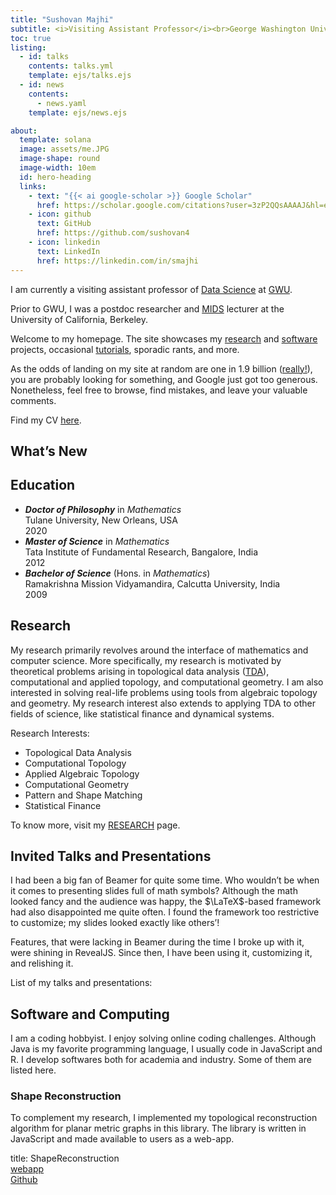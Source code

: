 ```yaml
---
title: "Sushovan Majhi"
subtitle: <i>Visiting Assistant Professor</i><br>George Washington University, D.C.
toc: true
listing: 
  - id: talks
    contents: talks.yml
    template: ejs/talks.ejs
  - id: news
    contents: 
      - news.yaml
    template: ejs/news.ejs

about: 
  template: solana
  image: assets/me.JPG
  image-shape: round
  image-width: 10em
  id: hero-heading
  links: 
    - text: "{{< ai google-scholar >}} Google Scholar"
      href: https://scholar.google.com/citations?user=3zP2QQsAAAAJ&hl=en&oi=ao
    - icon: github
      text: GitHub
      href: https://github.com/sushovan4
    - icon: linkedin
      text: LinkedIn
      href: https://linkedin.com/in/smajhi
---
```


::: {#hero-heading}
I am currently a visiting assistant professor of 
[Data Science](https://www.gwu.edu) at [GWU](https://www.gwu.edu/).

Prior to GWU, I was a postdoc researcher and [MIDS](https://ischoolonline.berkeley.edu/data-science/) lecturer at the University of California, Berkeley.

Welcome to my homepage. The site showcases my [research](#research) and [software](#software-and-computing) projects, occasional [tutorials](/tutorials/), sporadic rants, and more.

As the odds of landing on my site at random are one in 1.9 billion ([really!](https://www.internetlivestats.com/watch/websites/)), you are probably looking for something, and Google just got too generous. Nonetheless, feel free to browse, find mistakes, and leave your valuable comments.

Find my CV [here](assets/cv.pdf).
:::

## What's New
<div class="news-items is-bottom-overflowing">
::: {#news}
:::
</div>




## Education
<ul class="timeline">
  <li class="item">
    ***Doctor of Philosophy*** in *Mathematics*  
    Tulane University, New Orleans, USA
    <div class="year">2020</div>
  </li>
  <li class="item">
    ***Master of Science*** in *Mathematics*  
    Tata Institute of Fundamental Research, Bangalore, India
    <div class="year">2012</div>
  </li>
  <li class="item">
    ***Bachelor of Science*** (Hons. in *Mathematics*)  
    Ramakrishna Mission Vidyamandira, Calcutta University, India
    <div class="year">2009</div>
  </li>
</ul>


## Research
My research primarily revolves around the interface of mathematics and computer science. More specifically, my research is motivated by theoretical problems arising in topological data analysis ([TDA](https://en.wikipedia.org/wiki/Topological_data_analysis)), computational and applied topology, and computational geometry. I am also interested in solving real-life problems using tools from algebraic topology and geometry. My research interest also extends to applying TDA to other fields of science, like statistical finance and dynamical systems. 

Research Interests:  

- Topological Data Analysis  
- Computational Topology  
- Applied Algebraic Topology  
- Computational Geometry  
- Pattern and Shape Matching
- Statistical Finance

To know more, visit my [RESEARCH](research) page.

## Invited Talks and Presentations
I had been a big fan of Beamer for quite some time. Who wouldn't be when it comes to presenting slides full of math symbols? Although the math looked fancy and the audience was happy, the $\LaTeX$-based framework had also disappointed me quite often. I found the framework too restrictive to customize; my slides looked exactly like others'!

Features, that were lacking in Beamer during the time I broke up with it, were shining in RevealJS. Since then, I have been using it, customizing it, and relishing it.

List of my talks and presentations:    

::: {#talks}
:::

## Software and Computing
I am a coding hobbyist. I enjoy solving online coding challenges. Although Java is my favorite programming language, I usually code in JavaScript and R. I develop softwares both for academia and industry. Some of them are listed here.

### Shape Reconstruction
To complement my research, I implemented my topological reconstruction algorithm for planar metric graphs in this library.  The library is written in JavaScript and made available to users as a web-app.  

title: ShapeReconstruction  
[webapp](http://smajhi.com/shape-reconstruction)  
[Github](https://github.com/sushovan4/shape-reconstruction)  
